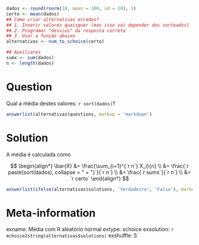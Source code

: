 ```r
dados <- round(rnorm(10, mean = 100, sd = 10), 1)
certo <- mean(dados)
## Como criar alternativas erradas?
## 1. Inserir valores quaisquer (mas isso vai depender dos sorteados)
## 2. Programar "desvios" da resposta correta
## 3. Usar a função abaixo
alternativas <- num_to_schoice(certo)

## Auxiliares
sumx <- sum(dados)
n <- length(dados)
```


Question
========

Qual a média destes valores: `r sort(dados)`?


```r
answerlist(alternativas$questions, markup = 'markdown')
```


Solution
========

A média é calculada como

$$
\begin{align*}
\bar{X} &= \frac{\sum_{i=1}^{`r n`} X_i}{n} \\
        &= \frac{`r paste(sort(dados), collapse = " + ")`}{`r n`} \\
        &= \frac{`r sumx`}{`r n`} \\
        &= `r certo`
\end{align*}
$$

```r
answerlist(ifelse(alternativas$solutions, 'Verdadeiro', 'Falso'), markup = 'markdown')
```

Meta-information
================

exname: Média com R aleatório normal
extype: schoice
exsolution: `r mchoice2string(alternativas$solutions)`
exshuffle: 5
